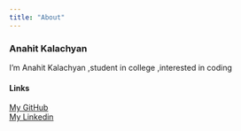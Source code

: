 ```yaml
---
title: "About"
---
```



### Anahit Kalachyan

I'm Anahit Kalachyan ,student in college ,interested in coding

#### Links 

[My GitHub](https://github.com/Ankalachyan/)\n\
[My Linkedin](https://am.linkedin.com/in/anahit-kalachyan-388820273)
